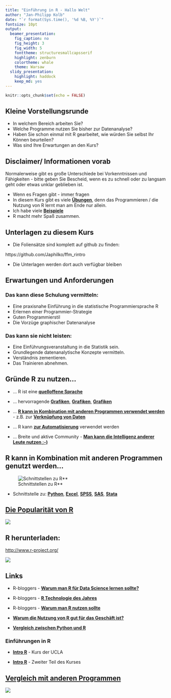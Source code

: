 ```yaml
---
title: "Einführung in R - Hallo Welt"
author: "Jan-Philipp Kolb"
date: "`r format(Sys.time(), '%d %B, %Y')`"
fontsize: 10pt
output: 
  beamer_presentation: 
    fig_caption: no
    fig_height: 3
    fig_width: 5
    fonttheme: structuresmallcapsserif
    highlight: zenburn
    colortheme: whale
    theme: Warsaw
  slidy_presentation: 
    highlight: haddock
    keep_md: yes
---
```


```r
knitr::opts_chunk$set(echo = FALSE)
```


## Kleine Vorstellungsrunde

- In welchem Bereich arbeiten Sie?
- Welche Programme nutzen Sie bisher zur Datenanalyse?
- Haben Sie schon einmal mit R gearbeitet, wie würden Sie selbst Ihr Können beurteilen?
- Was sind Ihre Erwartungen an den Kurs?

<!--
Berkeley
-->

## Disclaimer/ Informationen vorab

Normalerweise gibt es große Unterschiede bei Vorkenntnissen und Fähigkeiten - bitte geben Sie Bescheid, wenn es zu schnell oder zu langsam geht oder etwas unklar geblieben ist.

- Wenn es Fragen gibt - immer fragen
- In diesem Kurs gibt es viele [**Übungen**](http://web.math.ku.dk/~helle/R-intro/exercises.pdf), denn das Programmieren / die Nutzung von R lernt man am Ende nur allein.
- Ich habe viele [**Beispiele**](https://www.showmeshiny.com/) 
- R macht mehr Spaß zusammen.


## Unterlagen zu diesem Kurs

- Die Foliensätze sind komplett auf github zu finden:

https://github.com/Japhilko/ffm_rintro

- Die Unterlagen werden dort auch verfügbar bleiben

## Erwartungen und Anforderungen

### Das kann diese Schulung vermitteln:

- Eine praxisnahe Einführung in die statistische
Programmiersprache R
- Erlernen einer Programmier-Strategie
- Guten Programmierstil
- Die Vorzüge graphischer Datenanalyse

### Das kann sie nicht leisten:

-  Eine Einführungsveranstaltung in die Statistik sein.
-  Grundlegende datenanalytische Konzepte vermitteln.
-  Verständnis zementieren.
-  Das Trainieren abnehmen.


## Gründe R zu nutzen...


<!--
Outstanding Graphs
-->

- ... R ist eine [**quelloffene Sprache**](https://stackoverflow.com/questions/1546583/what-is-the-definition-of-an-open-source-programming-language)

- ... hervorragende [**Grafiken**](http://matthewlincoln.net/2014/12/20/adjacency-matrix-plots-with-r-and-ggplot2.html), [**Grafiken**](https://www.r-bloggers.com/3d-plots-with-ggplot2-and-plotly /), [**Grafiken**](https://procomun.wordpress.com/2011/03/18/splomr/)

- ... [**R kann in Kombination mit anderen Programmen verwendet werden**](https://github.com/Japhilko/RInterfaces) - z.B. zur [**Verknüpfung von Daten**](https://github.com/Japhilko/RInterfaces/blob/master/slides/Datenimport.md)

- ... R kann [**zur Automatisierung**](https://cran.r-project.org/web/packages/MplusAutomation/index.html) verwendet werden

 - ... Breite und aktive Community - [**Man kann die Intelligenz anderer Leute nutzen ;-)**](https://www.r-bloggers.com/)


<!--
## Gründe

- R ist [frei verfügbar](http://www.inside-r.org/why-use-r). Es kann umsonst [runtergeladen](http://mirrors.softliste.de/cran/) werden.
- R ist eine [Skriptsprache](https://de.wikipedia.org/wiki/Skriptsprache)
- Gute Möglichkeiten für die [Visualisierung](http://research.stowers-institute.org/efg/R/) ([Link](http://www.sr.bham.ac.uk/~ajrs/R/r-gallery.html) )
- R wird immer [populärer](https://twitter.com/josiahjdavis/status/559778930476220418)
- [Popularität von R](http://blog.revolutionanalytics.com/popularity/)


## Übersicht - warum R

![](http://d287f0h5fel5hu.cloudfront.net/blog/wp-content/uploads/2013/06/bar-learn-r-img11.png)
-->


## R kann in Kombination mit anderen Programmen genutzt werden... 

![Schnittstellen zu R**](figure/Rinterfaces.PNG)

- Schnittstelle zu: [**Python**](https://cran.r-project.org/web/packages/reticulate/vignettes/calling_python.html), [**Excel**](https://www.springer.com/de/book/9781441900517), [**SPSS**](https://www.ibm.com/support/knowledgecenter/en/SSFUEU_7.2.0/com.ibm.swg.ba.cognos.op_capmod_ig.7.2.0.doc/t_essentials_for_r_statistics.html), [**SAS**](https://cran.r-project.org/web/packages/SASmixed/index.html), [**Stata**](https://cran.r-project.org/web/packages/RStata/index.html)  


## [Die Popularität von R](https://gallery.shinyapps.io/cran-gauge/)

![](figure/CRANdownloads.PNG)

<!--
## [R Nutzer rund um die Welt](http://revolution-computing.typepad.com/)

![R Welt](http://revolution-computing.typepad.com/.a/6a010534b1db25970b0191035099d8970c-pi)
-->

<!--
## [Wo sind die aktivsten Nutzer?](http://spatial.ly/)

![Aktivität Nutzer](http://spatial.ly/wp-content/uploads/2013/06/r_activity.png)
-->

<!--
### Wegen Fehleranfälligkeit anderer Programme
![](figure/RheinhartRogoff.PNG)
-->

<!--
Weil andere Programme große Fehler haben:
-->

<!--
## [R Nutzung ...](https://www.bloomberg.com/news/articles/2013-04-18/faq-reinhart-rogoff-and-the-excel-error-that-changed-history)


### Weil [**andere Programme**](https://www.bloomberg.com/news/articles/2013-04-18/faq-reinhart-rogoff-and-the-excel-error-that-changed-history) Fehler provozieren können:

- [Reinhart/Rogoff Paper](https://www.bloomberg.com/news/articles/2013-04-18/faq-reinhart-rogoff-and-the-excel-error-that-changed-history) - [**Star-Ökonom beklagt Hexenjagd nach Excel-Panne**](https://www.spiegel.de/wirtschaft/soziales/excel-panne-von-kenneth-rogoff-das-war-ein-massaker-a-929248.html)


- [**Probleme mit der Rundung bei Excel**](https://www.quora.com/What-are-some-horrible-bugs-in-MS-Excel)


- [**Große Verluste an Börse könnten 2012 durch Excel Fehler verursacht worden sein**](http://blog.revolutionanalytics.com/2013/02/did-an-excel-error-bring-down-the-london-whale.html)

- [**Probleme mit den Datumsangaben in Excel**](https://coffeehouse.dataone.org/2014/04/09/abandon-all-hope-ye-who-enter-dates-in-excel/)

- [**Probleme mit Excel bei der Nutzung in Bioinformatik Anwendung**](http://www.biomedcentral.com/1471-2105/5/80)

-->


<!--
![](figure/ExcelProblems.PNG)
-->

<!--
![](figure/Abandon.PNG)
-->


## R herunterladen:

<http://www.r-project.org/>

![](figure/CRAN1picture.PNG)


## Links


- R-bloggers - [**Warum man R für Data Science lernen sollte?**](http://www.r-bloggers.com/why-you-should-learn-r-first-for-data-science/)

- R-bloggers - [**R Technologie des Jahres**](http://www.r-bloggers.com/rstudio-infoworld-2015-technology-of-the-year-award-recipient/)

- R-bloggers - [**Warum man R nutzen sollte**](http://www.r-bloggers.com/why-use-r/)

- [**Warum die Nutzung von R gut für das Geschäft ist?**](http://www.fastcolabs.com/3030063/why-the-r-programming-language-is-good-for-business) 

- [**Vergleich zwischen Python und R**](http://www.dataschool.io/python-or-r-for-data-science/)



### Einführungen in R

- [**Intro R**](http://www.ats.ucla.edu/stat/r/seminars/intro.htm) - Kurs der UCLA

- [**Intro R**](http://www.ats.ucla.edu/stat/r/sk/) - Zweiter Teil des Kurses


## [Vergleich mit anderen Programmen](https://www.inwt-statistics.de/blog-artikel-lesen/Statistik-Software-R_SAS_SPSS_STATA_im_Vergleich.html)

![](figure/SoftwareVergleich.PNG)
